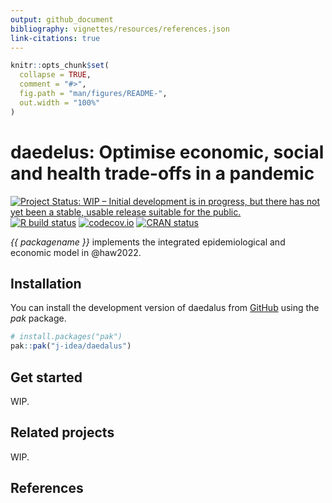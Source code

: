 ```yaml
---
output: github_document
bibliography: vignettes/resources/references.json
link-citations: true
---
```


<!-- README.md is generated from README.Rmd. Please edit that file -->

```r
knitr::opts_chunk$set(
  collapse = TRUE,
  comment = "#>",
  fig.path = "man/figures/README-",
  out.width = "100%"
)
```

# daedelus: Optimise economic, social and health trade-offs in a pandemic

<!-- badges: start -->
[![Project Status: WIP – Initial development is in progress, but there has not yet been a stable, usable release suitable for the public.](https://www.repostatus.org/badges/latest/wip.svg)](https://www.repostatus.org/#wip)
[![R build status](https://github.com/j-idea/daedalus/workflows/R-CMD-check/badge.svg)](https://github.com/j-idea/daedalus/actions/workflows/R-CMD-check.yaml)
[![codecov.io](https://codecov.io/github/j-idea/daedalus/coverage.svg?branch=main)](https://codecov.io/github/j-idea/daedalus?branch=main)
[![CRAN status](https://www.r-pkg.org/badges/version/daedalus)](https://CRAN.R-project.org/package=daedalus)
<!-- badges: end -->

_{{ packagename }}_ implements the integrated epidemiological and economic model in @haw2022.

## Installation

You can install the development version of daedalus from [GitHub](https://github.com/) using the _pak_ package.

``` r
# install.packages("pak")
pak::pak("j-idea/daedalus")
```

## Get started

WIP.

## Related projects

WIP.

## References
